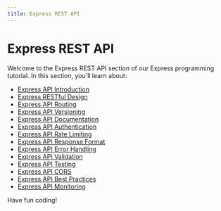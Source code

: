 ```yaml
---
title: Express REST API
---
```


# Express REST API

Welcome to the Express REST API section of our Express programming tutorial. In this section, you'll learn about:

- [Express API Introduction](./0-express-api-introduction.mdx)
- [Express RESTful Design](./1-express-restful-design.mdx)
- [Express API Routing](./2-express-api-routing.mdx)
- [Express API Versioning](./3-express-api-versioning.mdx)
- [Express API Documentation](./4-express-api-documentation.mdx)
- [Express API Authentication](./5-express-api-authentication.mdx)
- [Express API Rate Limiting](./6-express-api-rate-limiting.mdx)
- [Express API Response Format](./7-express-api-response-format.mdx)
- [Express API Error Handling](./8-express-api-error-handling.mdx)
- [Express API Validation](./9-express-api-validation.mdx)
- [Express API Testing](./10-express-api-testing.mdx)
- [Express API CORS](./11-express-api-cors.mdx)
- [Express API Best Practices](./12-express-api-best-practices.mdx)
- [Express API Monitoring](./13-express-api-monitoring.mdx)

Have fun coding!